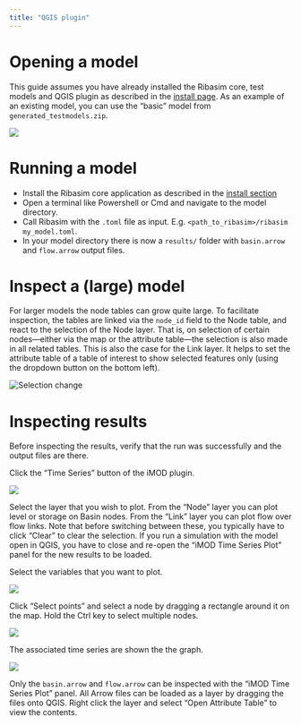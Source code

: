 ```yaml
---
title: "QGIS plugin"
---
```


# Opening a model

This guide assumes you have already installed the Ribasim core, test models and QGIS plugin as described in the [install page](/install.qmd).
As an example of an existing model, you can use the "basic" model from `generated_testmodels.zip`.

![](https://user-images.githubusercontent.com/4471859/224939126-b38f0eed-2e89-4120-b541-5b8c31798c09.png){fig-align="left"}

# Running a model

- Install the Ribasim core application as described in the [install section](/install.qmd)
- Open a terminal like Powershell or Cmd and navigate to the model directory.
- Call Ribasim with the `.toml` file as input. E.g. `<path_to_ribasim>/ribasim my_model.toml`.
- In your model directory there is now a `results/` folder with `basin.arrow` and `flow.arrow` output files.

# Inspect a (large) model {#sec-inspect}

For larger models the node tables can grow quite large. To facilitate inspection,
the tables are linked via the `node_id` field to the Node table, and react to the selection of the Node layer. That is, on selection of certain nodes---either via the map or the attribute table---the selection is also made in all related tables. This is also the case for the Link layer.
It helps to set the attribute table of a table of interest to show selected features only (using the dropdown button on the bottom left).

<img alt="Selection change" src="https://github.com/user-attachments/assets/074c1f58-926b-4d5e-a640-86a5a746a4c2" class="img-fluid"/>

# Inspecting results {#sec-results}

Before inspecting the results, verify that the run was successfully and the output files are there.

Click the "Time Series" button of the iMOD plugin.

![](https://user-images.githubusercontent.com/4471859/224939424-ec4c77ff-3d6b-4635-b407-ef18376587e9.png){fig-align="left"}

Select the layer that you wish to plot.
From the "Node" layer you can plot level or storage on Basin nodes.
From the "Link" layer you can plot flow over flow links.
Note that before switching between these, you typically have to click "Clear" to clear the selection.
If you run a simulation with the model open in QGIS, you have to close and re-open the "iMOD Time Series Plot" panel for the new results to be loaded.

Select the variables that you want to plot.

![](https://user-images.githubusercontent.com/4471859/224939436-a9643b68-dff0-49c3-899d-6ba13d9a6d52.png){fig-align="left"}

Click "Select points" and select a node by dragging a rectangle around it on the map.
Hold the Ctrl key to select multiple nodes.

![](https://user-images.githubusercontent.com/4471859/224939450-e369791d-3229-4621-87b0-7e1d34d0514d.png){fig-align="left"}

The associated time series are shown the the graph.

![](https://user-images.githubusercontent.com/4471859/224939471-85a23936-6eb6-4a80-a5b7-8c9a55ddc7f7.png){fig-align="left"}

Only the `basin.arrow` and `flow.arrow` can be inspected with the "iMOD Time Series Plot" panel.
All Arrow files can be loaded as a layer by dragging the files onto QGIS.
Right click the layer and select "Open Attribute Table" to view the contents.
